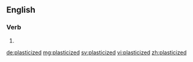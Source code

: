==English==

===Verb===
{{head|en|verb form}}

# {{en-past of|plasticize}}

[[de:plasticized]]
[[mg:plasticized]]
[[sv:plasticized]]
[[vi:plasticized]]
[[zh:plasticized]]